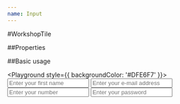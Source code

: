 ```yaml
---
name: Input
---
```



#WorkshopTile

##Properties

<PropsTable of={Input} />

##Basic usage

<Playground style={{ backgroundColor: '#DFE6F7' }}>
  <Input
 placeholder='Enter your first name'
 type='text'
 starLabel={false}
  />
  <Input
 label="E-mail"
 starLabel={true}
 placeholder='Enter your e-mail address'
 type='email'
  />
  <Input
 label="Number"
 starLabel={true}
 placeholder='Enter your number'
 type='number'
  />
  <Input
 starLabel={true}
 label="Password"
 placeholder='Enter your password'
 type='password'
 password = {true}
 maxLength = '35'
 passwordLink="google.pl"
 passwordText="Forgot?"
  />
</Playground>